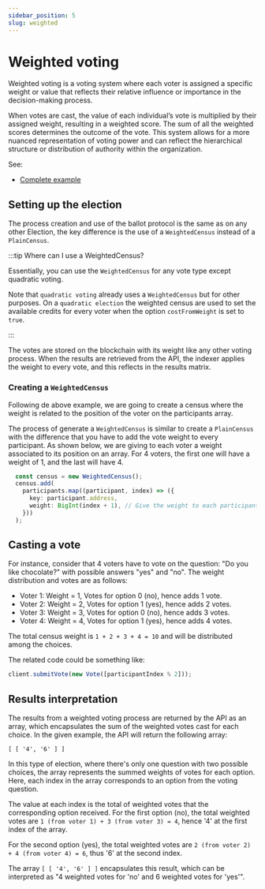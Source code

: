 ```yaml
---
sidebar_position: 5
slug: weighted
---
```


# Weighted voting

Weighted voting is a voting system where each voter is assigned a specific weight or value that reflects their relative 
influence or importance in the decision-making process.

When votes are cast, the value of each individual’s vote is multiplied by their assigned weight, resulting in a weighted 
score. The sum of all the weighted scores determines the outcome of the vote. This system allows for a more nuanced 
representation of voting power and can reflect the hierarchical structure or distribution of authority within the 
organization.

See:

- [Complete example](https://github.com/vocdoni/vocdoni-sdk/blob/main/examples/typescript/src/weighted.ts)

## Setting up the election

The process creation and use of the ballot protocol is the same as on any other Election, the key difference is the
use of a `WeightedCensus` instead of a `PlainCensus`.

:::tip Where can I use a WeightedCensus?

Essentially, you can use the `WeightedCensus` for any vote type except quadratic voting.

Note that `quadratic voting` already uses a `WeightedCensus` but for other purposes. On a `quadratic election` the
weighted census are used to set the available credits for every voter when the option `costFromWeight` is set to `true`.

:::

The votes are stored on the blockchain with its weight like any other voting process. When the results are retrieved
from the API, the indexer applies the weight to every vote, and this reflects in the results matrix.

### Creating a `WeightedCensus`

Following de above example, we are going to create a census where the weight is related to the position of the voter on 
the participants array.

The process of generate a `WeightedCensus` is similar to create a `PlainCensus` with the difference that you have to
add the vote weight to every participant. As shown below, we are giving to each voter a weight associated to its
position on an array. For 4 voters, the first one will have a weight of 1, and the last will have 4.

```ts
  const census = new WeightedCensus();
  census.add(
    participants.map((participant, index) => ({
      key: participant.address,
      weight: BigInt(index + 1), // Give the weight to each participant
    }))
  );
```

## Casting a vote

For instance, consider that 4 voters have to vote on the question: "Do you like chocolate?" with possible answers "yes" and "no".
The weight distribution and votes are as follows:

- Voter 1: Weight = 1, Votes for option 0 (no), hence adds 1 vote.
- Voter 2: Weight = 2, Votes for option 1 (yes), hence adds 2 votes.
- Voter 3: Weight = 3, Votes for option 0 (no), hence adds 3 votes.
- Voter 4: Weight = 4, Votes for option 1 (yes), hence adds 4 votes.

The total census weight is `1 + 2 + 3 + 4 = 10` and will be distributed among the choices.

The related code could be something like:

```ts
client.submitVote(new Vote([participantIndex % 2]));
```

## Results interpretation

The results from a weighted voting process are returned by the API as an array, which encapsulates the sum of the 
weighted votes cast for each choice. In the given example, the API will return the following array:

```
[ [ '4', '6' ] ]
```

In this type of election, where there's only one question with two possible choices, the array represents the summed 
weights of votes for each option. Here, each index in the array corresponds to an option from the voting question.

The value at each index is the total of weighted votes that the corresponding option received. For the first option (no), 
the total weighted votes are `1 (from voter 1) + 3 (from voter 3) = 4`, hence '4' at the first index of the array.

For the second option (yes), the total weighted votes are `2 (from voter 2) + 4 (from voter 4) = 6`, thus '6' at the 
second index.

The array `[ [ '4', '6' ] ]` encapsulates this result, which can be interpreted as "4 weighted votes for 'no' and 6 
weighted votes for 'yes'".
